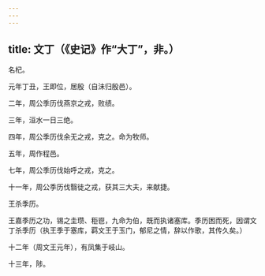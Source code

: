 ```yaml
---
---
---
```

title: 文丁（《史记》作“大丁”，非。）
---



名杞。

元年丁丑，王即位，居殷（自沬归殷邑）。

二年，周公季历伐燕京之戎，败绩。

三年，洹水一日三绝。

四年，周公季历伐余无之戎，克之。命为牧师。

五年，周作程邑。

七年，周公季历伐始呼之戎，克之。

十一年，周公季历伐翳徒之戎，获其三大夫，来献捷。

王杀季历。

王嘉季历之功，锡之圭瓒、秬鬯，九命为伯，既而执诸塞库。季历困而死，因谓文丁杀季历（执王季于塞库，羁文王于玉门，郁尼之情，辞以作歌，其传久矣。）

十二年（周文王元年），有凤集于岐山。

十三年，陟。